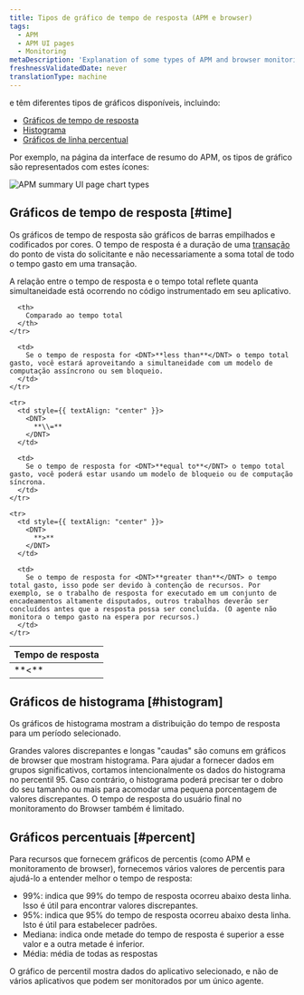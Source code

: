 ```yaml
---
title: Tipos de gráfico de tempo de resposta (APM e browser)
tags:
  - APM
  - APM UI pages
  - Monitoring
metaDescription: 'Explanation of some types of APM and browser monitoring charts: duration time-based, histogram, and percentile.'
freshnessValidatedDate: never
translationType: machine
---
```



<InlinePopover type="apm"/>e <InlinePopover type="browser"/>têm diferentes tipos de gráficos disponíveis, incluindo:

* [Gráficos de tempo de resposta](#time)
* [Histograma](#histogram)
* [Gráficos de linha percentual](#percent)

Por exemplo, na página da interface de resumo do APM, os tipos de gráfico são representados com estes ícones:

<img
  title="new-relic-ui-apm-chart-types.png"
  alt="APM summary UI page chart types"
  src={apmChartTypes}
/>

## Gráficos de tempo de resposta [#time]

Os gráficos de tempo de resposta são gráficos de barras empilhados e codificados por cores. O tempo de resposta é a duração de uma [transação](/docs/apm/transactions/intro-transactions/transactions-new-relic-apm) do ponto de vista do solicitante e não necessariamente a soma total de todo o tempo gasto em uma transação.

A relação entre o tempo de resposta e o tempo total reflete quanta simultaneidade está ocorrendo no código instrumentado em seu aplicativo.

<table>
  <thead>
    <tr>
      <th style={{ width: "100px" }}>
        Tempo de resposta
      </th>

      <th>
        Comparado ao tempo total
      </th>
    </tr>
  </thead>

  <tbody>
    <tr>
      <td style={{ textAlign: "center" }}>
        <DNT>
          **&lt;**
        </DNT>
      </td>

      <td>
        Se o tempo de resposta for <DNT>**less than**</DNT> o tempo total gasto, você estará aproveitando a simultaneidade com um modelo de computação assíncrono ou sem bloqueio.
      </td>
    </tr>

    <tr>
      <td style={{ textAlign: "center" }}>
        <DNT>
          **\\=**
        </DNT>
      </td>

      <td>
        Se o tempo de resposta for <DNT>**equal to**</DNT> o tempo total gasto, você poderá estar usando um modelo de bloqueio ou de computação síncrona.
      </td>
    </tr>

    <tr>
      <td style={{ textAlign: "center" }}>
        <DNT>
          **>**
        </DNT>
      </td>

      <td>
        Se o tempo de resposta for <DNT>**greater than**</DNT> o tempo total gasto, isso pode ser devido à contenção de recursos. Por exemplo, se o trabalho de resposta for executado em um conjunto de encadeamentos altamente disputados, outros trabalhos deverão ser concluídos antes que a resposta possa ser concluída. (O agente não monitora o tempo gasto na espera por recursos.)
      </td>
    </tr>
  </tbody>
</table>

## Gráficos de histograma [#histogram]

Os gráficos de histograma mostram a distribuição do tempo de resposta para um período selecionado.

Grandes valores discrepantes e longas "caudas" são comuns em gráficos de browser que mostram histograma. Para ajudar a fornecer dados em grupos significativos, cortamos intencionalmente os dados do histograma no percentil 95. Caso contrário, o histograma poderá precisar ter o dobro do seu tamanho ou mais para acomodar uma pequena porcentagem de valores discrepantes. O tempo de resposta do usuário final no monitoramento do Browser também é limitado.

## Gráficos percentuais [#percent]

Para recursos que fornecem gráficos de percentis (como APM e monitoramento de browser), fornecemos vários valores de percentis para ajudá-lo a entender melhor o tempo de resposta:

* 99%: indica que 99% do tempo de resposta ocorreu abaixo desta linha. Isso é útil para encontrar valores discrepantes.
* 95%: indica que 95% do tempo de resposta ocorreu abaixo desta linha. Isto é útil para estabelecer padrões.
* Mediana: indica onde metade do tempo de resposta é superior a esse valor e a outra metade é inferior.
* Média: média de todas as respostas

O gráfico de percentil mostra dados do aplicativo selecionado, e não de vários aplicativos que podem ser monitorados por um único agente.